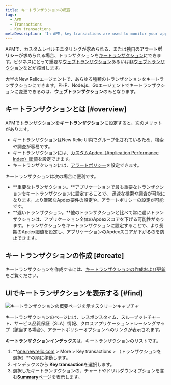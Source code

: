 ```yaml
---
title: キートランザクションの概要
tags:
  - APM
  - Transactions
  - Key transactions
metaDescription: 'In APM, key transactions are used to monitor your application''''s important or unique transactions and processes.'
---
```



APMで、カスタムレベルモニタリングが求められる、または独自の**アラートポリシー**が求められる場合、トランザクションを[キートランザクション](/docs/apm/transactions/key-transactions/view-key-transactions-alert-information)にできます。ビジネスにとって重要な[ウェブトランザクション](/docs/using-new-relic/welcome-new-relic/getting-started/glossary#transaction)あるいは[非ウェブトランザクション](/docs/using-new-relic/welcome-new-relic/getting-started/glossary#non-web-transaction)などが該当します。

大半のNew Relicエージェントで、あらゆる種類のトランザクションをキートランザクションにできます。PHP、Node.js、Goエージェントでキートランザクションに変更できるのは、**ウェブトランザクション**のみとなります。

## キートランザクションとは [#overview]

APMで[トランザクション](/docs/apm/transactions/intro-transactions/transactions-new-relic-apm)を**キートランザクション**に設定すると、次のメリットがあります。

* キートランザクションはNew Relic UI内でグループ化されているため、検索や調査が容易です。
* キートランザクションには、[カスタムApdex（Application Performance Index）閾値](/docs/apm/transactions/key-transactions/create-key-transactions#apdex)を設定できます。
* キートランザクションには、[アラートポリシー](/docs/apm/transactions/key-transactions/view-key-transactions-alert-information)を設定できます。

キートランザクションは次の場合に便利です。

* **重要なトランザクション。**アプリケーションで最も重要なトランザクションをキートランザクションに設定することで、 迅速な検索や調査が可能になります。より厳密なApdex要件の設定や、アラートポリシーの設定が可能です。
* **遅いトランザクション。**他のトランザクションと比べて常に遅いトランザクションは、アプリケーション全体のApdexスコアを下げる可能性があります。トランザクションをキートランザクションに設定することで、より長期のApdex閾値を設定し、アプリケーションのApdexスコアが下がるのを防止できます。

## キートランザクションの作成 [#create]

キートランザクションを作成するには、[キートランザクションの作成および更新](/docs/apm/transactions/key-transactions/create-update-key-transactions)をご覧ください。

## UIでキートランザクションを表示する [#find]

<img
  src={keyTrxOverview}
  title="key-trx-overview.png"
  alt="キートランザクションの概要ページを示すスクリーンキャプチャ"
/>

<figcaption>
  キートランザクションのページには、レスポンスタイム、スループットチャート、サービス品質保証（SLA）情報、クロスアプリケーショントレーシングマップ（該当する場合）、アラートポリシーオプションへのリンクが表示されます。
</figcaption>

**キートランザクションインデックス**は、キートランザクションのリストです。

1. **[one.newrelic.com](https://one.newrelic.com) > More > Key transactions > （トランザクションを選択）**の順に移動します。
2. インデックスから **Key transaction**を選択します。
3. 選択したキートランザクションの、チャートやドリルダウンオプションを含む[**Summary**ページ](/docs/apm/transactions/key-transactions/viewing-key-transactions)を表示します。
